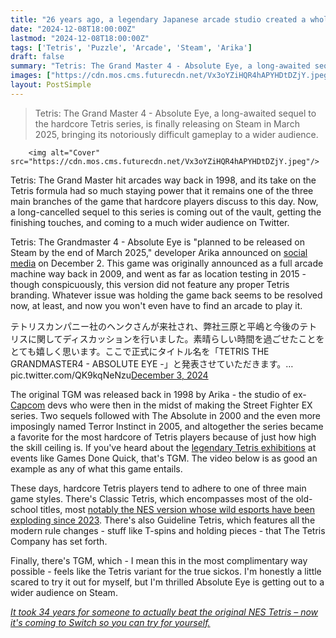 ```yaml
---
title: "26 years ago, a legendary Japanese arcade studio created a whole new category of Tetris - now they're finishing their canceled sequel and bringing it to Steam"
date: "2024-12-08T18:00:00Z"
lastmod: "2024-12-08T18:00:00Z"
tags: ['Tetris', 'Puzzle', 'Arcade', 'Steam', 'Arika']
draft: false
summary: "Tetris: The Grand Master 4 - Absolute Eye, a long-awaited sequel to the hardcore Tetris series, is finally releasing on Steam in March 2025, bringing its notoriously difficult gameplay to a wider audience."
images: ["https://cdn.mos.cms.futurecdn.net/Vx3oYZiHQR4hAPYHDtDZjY.jpeg"]
layout: PostSimple
---
```

> Tetris: The Grand Master 4 - Absolute Eye, a long-awaited sequel to the hardcore Tetris series, is finally releasing on Steam in March 2025, bringing its notoriously difficult gameplay to a wider audience.


        <img alt="Cover" src="https://cdn.mos.cms.futurecdn.net/Vx3oYZiHQR4hAPYHDtDZjY.jpeg"/>
        
Tetris: The Grand Master hit arcades way back in 1998, and its take on the Tetris formula had so much staying power that it remains one of the three main branches of the game that hardcore players discuss to this day. Now, a long-cancelled sequel to this series is coming out of the vault, getting the finishing touches, and coming to a much wider audience on Twitter.

Tetris: The Grandmaster 4 - Absolute Eye is "planned to be released on Steam by the end of March 2025," developer Arika announced on [social media](https://x.com/tgm_series/status/1863824456705245491) on December 2. This game was originally announced as a full arcade machine way back in 2009, and went as far as location testing in 2015 - though conspicuously, this version did not feature any proper Tetris branding. Whatever issue was holding the game back seems to be resolved now, at least, and now you won't even have to find an arcade to play it.

テトリスカンパニー社のヘンクさんが来社され、弊社三原と平嶋と今後のテトリスに関してディスカッションを行いました。素晴らしい時間を過ごせたことをとても嬉しく思います。ここで正式にタイトル名を「TETRIS THE GRANDMASTER4 - ABSOLUTE EYE -」と発表させていただきます。… pic.twitter.com/QK9kqNeNzu[December 3, 2024](https://twitter.com/cantworkitout/status/1863824456705245491)

The original TGM was released back in 1998 by Arika - the studio of ex-[Capcom](https://www.gamesradar.com/tag/capcom/) devs who were then in the midst of making the Street Fighter EX series. Two sequels followed with The Absolute in 2000 and the even more imposingly named Terror Instinct in 2005, and altogether the series became a favorite for the most hardcore of Tetris players because of just how high the skill ceiling is. If you've heard about the [legendary Tetris exhibitions](https://www.youtube.com/watch?v=WPQFeMRXwmg&ab_channel=GamesDoneQuick) at events like Games Done Quick, that's TGM. The video below is as good an example as any of what this game entails.

These days, hardcore Tetris players tend to adhere to one of three main game styles. There's Classic Tetris, which encompasses most of the old-school titles, most [notably the NES version whose wild esports have been exploding since 2023](https://www.gamesradar.com/a-13-year-old-just-finished-the-34-year-quest-to-beat-tetris-but-now-the-community-is-working-to-reach-the-other-endings/). There's also Guideline Tetris, which features all the modern rule changes - stuff like T-spins and holding pieces - that The Tetris Company has set forth.

Finally, there's TGM, which - I mean this in the most complimentary way possible - feels like the Tetris variant for the true sickos. I'm honestly a little scared to try it out for myself, but I'm thrilled Absolute Eye is getting out to a wider audience on Steam.

[<em>It took 34 years for someone to actually beat the original NES Tetris – now it's coming to Switch so you can try for yourself.</em>](https://www.gamesradar.com/games/puzzle/it-took-34-years-for-someone-to-actually-beat-the-original-nes-tetris-now-its-coming-to-switch-so-you-can-try-for-yourself/)
        